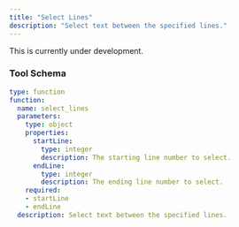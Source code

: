```yaml
---
title: "Select Lines"
description: "Select text between the specified lines."
---
```


<Warning>This is currently under development.</Warning>

### Tool Schema

```yaml
type: function
function:
  name: select_lines
  parameters:
    type: object
    properties:
      startLine:
        type: integer
        description: The starting line number to select.
      endLine:
        type: integer
        description: The ending line number to select.
    required:
    - startLine
    - endLine
  description: Select text between the specified lines.
```